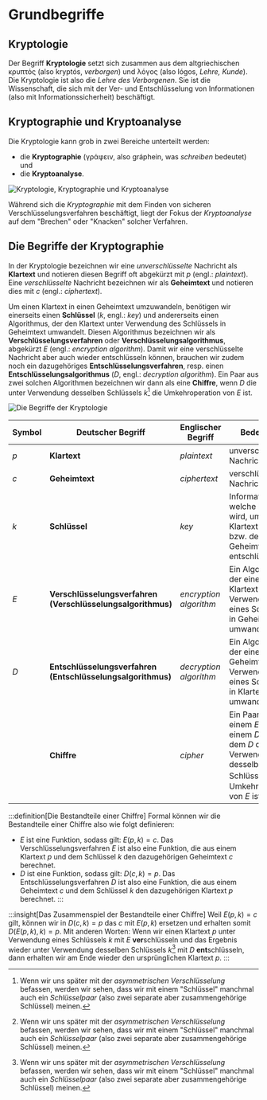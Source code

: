 # Grundbegriffe
## Kryptologie
Der Begriff **Kryptologie** setzt sich zusammen aus dem altgriechischen κρυπτός (also kryptós, _verborgen_) und λόγος (also lógos, _Lehre, Kunde_). Die Kryptologie ist also die _Lehre des Verborgenen_. Sie ist die Wissenschaft, die sich mit der Ver- und Entschlüsselung von Informationen (also mit Informationssicherheit) beschäftigt.

## Kryptographie und Kryptoanalyse
Die Kryptologie kann grob in zwei Bereiche unterteilt werden:
* die **Kryptographie** (γράφειν, also gráphein, was _schreiben_ bedeutet) und
* die **Kryptoanalyse**.

![Kryptologie, Kryptographie und Kryptoanalyse](img/kryptologie-kryptographie-kryptoanalyse.png)

Während sich die _Kryptographie_ mit dem Finden von sicheren Verschlüsselungsverfahren beschäftigt, liegt der Fokus der _Kryptoanalyse_ auf dem "Brechen" oder "Knacken" solcher Verfahren.

## Die Begriffe der Kryptographie
In der Kryptologie bezeichnen wir eine _unverschlüsselte_ Nachricht als **Klartext** und notieren diesen Begriff oft abgekürzt mit $p$ (engl.: _plaintext_). Eine _verschlüsselte_ Nachricht bezeichnen wir als **Geheimtext** und notieren dies mit $c$ (engl.: _ciphertext_).

Um einen Klartext in einen Geheimtext umzuwandeln, benötigen wir einerseits einen **Schlüssel** ($k$, engl.: _key_) und andererseits einen Algorithmus, der den Klartext unter Verwendung des Schlüssels in Geheimtext umwandelt. Diesen Algorithmus bezeichnen wir als **Verschlüsselungsverfahren** oder **Verschlüsselungsalgorithmus**, abgekürzt $E$ (engl.: _encryption algorithm_). Damit wir eine verschlüsselte Nachricht aber auch wieder entschlüsseln können, brauchen wir zudem noch ein dazugehöriges **Entschlüsselungsverfahren**, resp. einen **Entschlüsselungsalgorithmus** ($D$, engl.: _decryption algorithm_). Ein Paar aus zwei solchen Algorithmen bezeichnen wir dann als eine **Chiffre**, wenn $D$ die unter Verwendung desselben Schlüssels $k$[^1] die Umkehroperation von $E$ ist.

![Die Begriffe der Kryptologie](img/grundbegriffe-kryptographie.png)

| Symbol | Deutscher Begriff                                           | Englischer Begriff     | Bedeutung                                                                                                                           |
|--------|-------------------------------------------------------------|------------------------|-------------------------------------------------------------------------------------------------------------------------------------|
| $p$    | **Klartext**                                                | _plaintext_            | unverschlüsselte Nachricht                                                                                                          |
| $c$    | **Geheimtext**                                              | _ciphertext_           | verschlüsselte Nachricht                                                                                                            |
| $k$    | **Schlüssel**                                               | _key_                  | Information, welche benötigt wird, um den Klartext zu ver-, bzw. den Geheimtext zu entschlüsseln                                    |
| $E$    | **Verschlüsselungsverfahren (Verschlüsselungsalgorithmus)** | _encryption algorithm_ | Ein Algorithmus, der einen Klartext unter Verwendung eines Schlüssels in Geheimtext umwandelt.                                      |
| $D$    | **Entschlüsselungsverfahren (Entschlüsselungsalgorithmus)** | _decryption algorithm_ | Ein Algorithmus, der einen Geheimtext unter Verwendung eines Schlüssels in Klartext umwandelt.                                      |
|        | **Chiffre**                                                 | _cipher_               | Ein Paar aus einem $E$ und einem $D$, bei dem $D$ die unter Verwendung desselben Schlüssels $k$[^1] die Umkehroperation von $E$ ist |

:::definition[Die Bestandteile einer Chiffre]
Formal können wir die Bestandteile einer Chiffre also wie folgt definieren:
* $E$ ist eine Funktion, sodass gilt: $E(p, k) = c$. Das Verschlüsselungsverfahren $E$ ist also eine Funktion, die aus einem Klartext $p$ und dem Schlüssel $k$ den dazugehörigen Geheimtext $c$ berechnet.
* $D$ ist eine Funktion, sodass gilt: $D(c, k) = p$. Das Entschlüsselungsverfahren $D$ ist also eine Funktion, die aus einem Geheimtext $c$ und dem Schlüssel $k$ den dazugehörigen Klartext $p$ berechnet.
:::

:::insight[Das Zusammenspiel der Bestandteile einer Chiffre]
Weil $E(p, k) = c$ gilt, können wir in $D(c, k) = p$ das $c$ mit $E(p, k)$ ersetzen und erhalten somit $D(E(p, k), k) = p$. Mit anderen Worten: Wenn wir einen Klartext $p$ unter Verwendung eines Schlüssels $k$ mit $E$ **ver**schlüsseln und das Ergebnis wieder unter Verwendung desselben Schlüssels $k$[^1] mit $D$ **ent**schlüsseln, dann erhalten wir am Ende wieder den ursprünglichen Klartext $p$.
:::

[^1]: Wenn wir uns später mit der _asymmetrischen Verschlüsselung_ befassen, werden wir sehen, dass wir mit einem "Schlüssel" manchmal auch ein _Schlüsselpaar_ (also zwei separate aber zusammengehörige Schlüssel) meinen.
